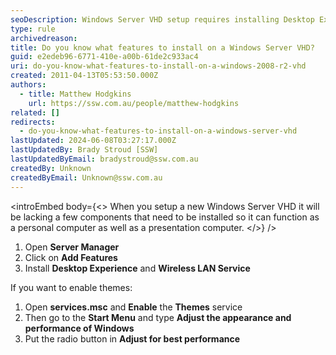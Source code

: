 ```yaml
---
seoDescription: Windows Server VHD setup requires installing Desktop Experience and Wireless LAN Service through Server Manager to enable themes and optimize performance.
type: rule
archivedreason:
title: Do you know what features to install on a Windows Server VHD?
guid: e2edeb96-6771-410e-a00b-61de2c933ac4
uri: do-you-know-what-features-to-install-on-a-windows-2008-r2-vhd
created: 2011-04-13T05:53:50.000Z
authors:
  - title: Matthew Hodgkins
    url: https://ssw.com.au/people/matthew-hodgkins
related: []
redirects:
  - do-you-know-what-features-to-install-on-a-windows-server-vhd
lastUpdated: 2024-06-08T03:27:17.000Z
lastUpdatedBy: Brady Stroud [SSW]
lastUpdatedByEmail: bradystroud@ssw.com.au
createdBy: Unknown
createdByEmail: Unknown@ssw.com.au
---
```


<introEmbed
  body={<>
When you setup a new Windows Server VHD it will be lacking a few components that need to be installed so it can function as a personal computer as well as a presentation computer.
  </>}
/>
1. Open **Server Manager**
2. Click on **Add Features**
3. Install **Desktop Experience** and **Wireless LAN Service**

If you want to enable themes:

1. Open **services.msc** and **Enable** the **Themes** service
2. Then go to the **Start Menu** and type **Adjust the appearance and performance of Windows**
3. Put the radio button in **Adjust for best performance**
